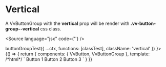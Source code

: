 

<Meta title="Components/ButtonGroup/Props" component={VvButtonGroup} />

# Vertical

A VvButtonGroup with the <strong>vertical</strong> prop will be render with <strong>.vv-button-group--vertical</strong> css class.

<Source language="jsx" code={'<vv-button vertical></vv-button>'} />

<Canvas>
	<Story
		name="vertical"
		play={(ctx) =>
			buttonGroupTest({
				...ctx,
				functions: [classTest],
				className: 'vertical'
			})
		}>
		{() => {
			return {
				components: { VvButton, VvButtonGroup },
				template:
					/*html*/
					`
                        <vv-button-group vertical>
                            <vv-button>Button 1</vv-button>
                            <vv-button id="btn2">Button 2</vv-button>
                            <vv-button>Button 3</vv-button>
                        </vv-button-group>
                    `
			}
		}}
	</Story>
</Canvas>
